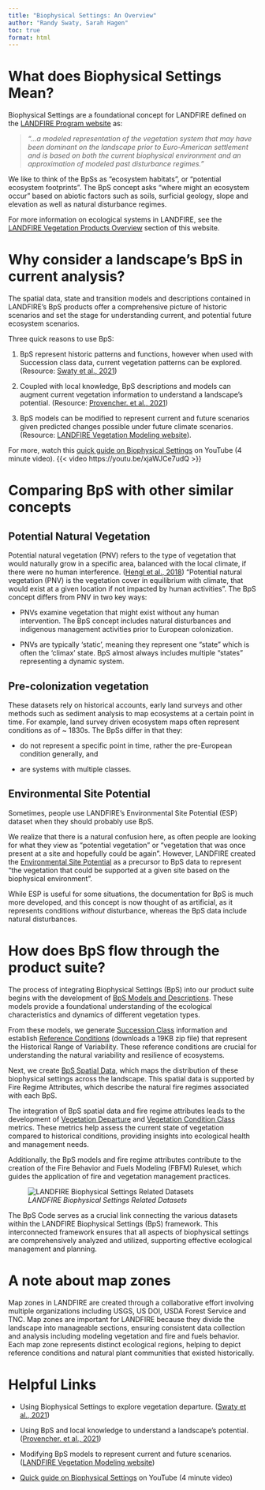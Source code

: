 ```yaml
---
title: "Biophysical Settings: An Overview"
author: "Randy Swaty, Sarah Hagen"
toc: true
format: html
---
```


# What does Biophysical Settings Mean?

Biophysical Settings are a foundational concept for LANDFIRE defined on the [LANDFIRE Program website](https://landfire.gov/vegetation/bps) as:

> *“…a modeled representation of the vegetation system that may have been dominant on the landscape prior to Euro-American settlement and is based on both the current biophysical environment and an approximation of modeled past disturbance regimes.”*

We like to think of the BpSs as “ecosystem habitats”, or “potential ecosystem footprints”. The BpS concept asks “where might an ecosystem occur” based on abiotic factors such as soils, surficial geology, slope and elevation as well as natural disturbance regimes.

For more information on ecological systems in LANDFIRE, see the [LANDFIRE Vegetation Products Overview](D:/LANDFIRE/Communications/Trainings/LANDFIRE101/R-Code/LANDFIRE_101/LANDFIRE_Datasets/1_lf-data.qmd) section of this website.

# Why consider a landscape’s BpS in current analysis?

The spatial data, state and transition models and descriptions contained in LANDFIRE’s BpS products offer a comprehensive picture of historic scenarios and set the stage for understanding current, and potential future ecosystem scenarios.

Three quick reasons to use BpS:

1.  BpS represent historic patterns and functions, however when used with Succession class data, current vegetation patterns can be explored. (Resource: [Swaty et al., 2021](https://www.mdpi.com/2073-445X/11/1/28))

2.  Coupled with local knowledge, BpS descriptions and models can augment current vegetation information to understand a landscape’s potential. (Resource: [Provencher. et al., 2021](https://www.mdpi.com/2225-1154/9/5/79/pdf))

3.  BpS models can be modified to represent current and future scenarios given predicted changes possible under future climate scenarios. (Resource: [LANDFIRE Vegetation Modeling website](https://thenatureconservancy.github.io/landfiremodels/index.html)).

For more, watch this [quick guide on Biophysical Settings](https://youtu.be/xjaWJCe7udQ) on YouTube (4 minute video). {{< video https://youtu.be/xjaWJCe7udQ >}}

# Comparing BpS with other similar concepts

## Potential Natural Vegetation

Potential natural vegetation (PNV) refers to the type of vegetation that would naturally grow in a specific area, balanced with the local climate, if there were no human interference. ([Hengl et al., 2018](https://peerj.com/articles/5457/?ref=https%3A%2F%2Fgithubhelp.com)) “Potential natural vegetation (PNV) is the vegetation cover in equilibrium with climate, that would exist at a given location if not impacted by human activities”. The BpS concept differs from PNV in two key ways:

-   PNVs examine vegetation that might exist without any human intervention. The BpS concept includes natural disturbances and indigenous management activities prior to European colonization.

-   PNVs are typically ‘static’, meaning they represent one “state” which is often the ‘climax’ state. BpS almost always includes multiple “states” representing a dynamic system.

## Pre-colonization vegetation

These datasets rely on historical accounts, early land surveys and other methods such as sediment analysis to map ecosystems at a certain point in time. For example, land survey driven ecosystem maps often represent conditions as of \~ 1830s. The BpSs differ in that they:

-   do not represent a specific point in time, rather the pre-European condition generally, and

-   are systems with multiple classes.

## Environmental Site Potential

Sometimes, people use LANDFIRE’s Environmental Site Potential (ESP) dataset when they should probably use BpS.

We realize that there is a natural confusion here, as often people are looking for what they view as “potential vegetation” or “vegetation that was once present at a site and hopefully could be again”. However, LANDFIRE created the [Environmental Site Potential](https://landfire.gov/vegetation/esp) as a precursor to BpS data to represent “the vegetation that could be supported at a given site based on the biophysical environment”.

While ESP is useful for some situations, the documentation for BpS is much more developed, and this concept is now thought of as artificial, as it represents conditions *without* disturbance, whereas the BpS data include natural disturbances.

# How does BpS flow through the product suite?

The process of integrating Biophysical Settings (BpS) into our product suite begins with the development of [BpS Models and Descriptions](https://www.landfire.gov/vegetation/bps-models). These models provide a foundational understanding of the ecological characteristics and dynamics of different vegetation types.

From these models, we generate [Succession Class](https://www.landfire.gov/vegetation/sclass) information and establish [Reference Conditions](https://www.landfire.gov/sites/default/files/zip/LANDFIRE_CONUS_Reference_Condition_Table_August_2020.zip) (downloads a 19KB zip file) that represent the Historical Range of Variability. These reference conditions are crucial for understanding the natural variability and resilience of ecosystems.

Next, we create [BpS Spatial Data](https://www.landfire.gov/vegetation/bps), which maps the distribution of these biophysical settings across the landscape. This spatial data is supported by Fire Regime Attributes, which describe the natural fire regimes associated with each BpS.

The integration of BpS spatial data and fire regime attributes leads to the development of [Vegetation Departure](https://www.landfire.gov/vegetation/vdep) and [Vegetation Condition Class](https://www.landfire.gov/vegetation/vcc) metrics. These metrics help assess the current state of vegetation compared to historical conditions, providing insights into ecological health and management needs.

Additionally, the BpS models and fire regime attributes contribute to the creation of the Fire Behavior and Fuels Modeling (FBFM) Ruleset, which guides the application of fire and vegetation management practices.

![*LANDFIRE Biophysical Settings Related Datasets*](https://www.landfire.gov/sites/default/files/inline-images/BpS_datasets.jpg){fig-alt="LANDFIRE BpS Related Datasets: BpS Descriptions Documents, BpS Descriptions Access Database, Historical Fire Regime Spatial Data, BpS Spatial Data, Vegetation Departure Spatial Data, Reference Condition Table, ST-Sim Reference Condition Models, Succession Class Mapping Rules. BpS code is the link."}

The BpS Code serves as a crucial link connecting the various datasets within the LANDFIRE Biophysical Settings (BpS) framework. This interconnected framework ensures that all aspects of biophysical settings are comprehensively analyzed and utilized, supporting effective ecological management and planning. 

# A note about map zones

Map zones in LANDFIRE are created through a collaborative effort involving multiple organizations including USGS, US DOI, USDA Forest Service and TNC. Map zones are important for LANDFIRE because they divide the landscape into manageable sections, ensuring consistent data collection and analysis including modeling vegetation and fire and fuels behavior. Each map zone represents distinct ecological regions, helping to depict reference conditions and natural plant communities that existed historically.

# Helpful Links

- Using Biophysical Settings to explore vegetation departure. ([Swaty et al., 2021](https://www.mdpi.com/2073-445X/11/1/28))

- Using BpS and local knowledge to understand a landscape’s potential. ([Provencher. et al., 2021](https://www.mdpi.com/2225-1154/9/5/79/pdf))

- Modifying BpS models to represent current and future scenarios. ([LANDFIRE Vegetation Modeling website](https://thenatureconservancy.github.io/landfiremodels/index.html))

- [Quick guide on Biophysical Settings](https://youtu.be/xjaWJCe7udQ) on YouTube (4 minute video)
